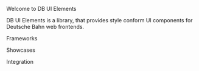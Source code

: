 
<Meta
  title="00-Intro/Welcome"
/>

<db-headline variant="1">Welcome to DB UI Elements</db-headline>

DB UI Elements is a library, that provides style conform UI components for Deutsche Bahn web frontends.

<db-cards>

[<db-card
 header="Getting Started"
 content="How to install and setup your environment and update db-ui-elements"
 illustration="home">
</db-card>](?path=/story/00-intro-getting-started--docs)

[<db-card
    header="GitHub Repository"
    content="Contribute to db-ui-elements or leave a comment"
    illustration="heart">
</db-card>](https://github.com/db-ui/elements)

</db-cards>

<db-headline>Frameworks</db-headline>

<db-cards>

[<db-card
 header="Angular"
 content="How to install db-ui-elements inside your Angular application"
 image="./assets/angular.svg">
</db-card>](?path=/story/00-intro-frameworks-angular--docs)

[<db-card
 header="Pure JavaScript"
 content="How to install db-ui-elements inside your JavaScript application"
 image="./assets/javascript.svg">
</db-card>](?path=/story/00-intro-frameworks-javascript--docs)

[<db-card
 header="React"
 content="How to install db-ui-elements inside your React application"
 image="./assets/react.svg">
</db-card>](?path=/story/00-intro-frameworks-react--docs)

[<db-card
 header="Vue"
 content="How to install db-ui-elements inside your Vue application"
 image="./assets/vue.svg">
</db-card>](?path=/story/00-intro-frameworks-vue--docs)

</db-cards>

<db-headline>Showcases</db-headline>

<db-cards>

[<db-card
 header="Angular NG Build"
 content="Angular app including db-ui-elements build with 'ng build'"
 image="./assets/angular-showcase.svg">
</db-card>](?path=/story/00-intro-showcases--angular-ng-build)

[<db-card
 header="React CRA Build"
 content="React app including db-ui-elements build with 'react-scripts build'"
 image="./assets/react-showcase.svg">
</db-card>](?path=/story/00-intro-showcases--react-cra-build)

[<db-card
 header="React + Tailwind"
 content="React app including db-ui-elements and tailwind build with 'react-scripts build'"
 image="./assets/react-wind-showcase.svg">
</db-card>](?path=/story/00-intro-showcases--react-and-tailwind)

[<db-card
 header="Vue Vite Build"
 content="Vue app including db-ui-elements build with 'vite build'"
 image="./assets/vue-showcase.svg">
</db-card>](?path=/story/00-intro-showcases--vue-vite-build)

</db-cards>

<db-headline>Integration</db-headline>

<db-cards>

[<db-card
 header="Storybook"
 content="Make use of Storybook composition to integrate it in your own Storybook"
 image="./assets/storybook.svg">
</db-card>](https://github.com/db-ui/elements/blob/main/doc/howto-storybook.md)

</db-cards>
